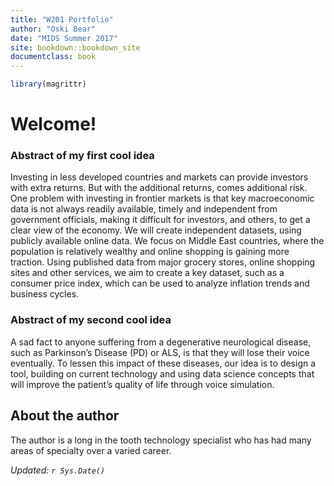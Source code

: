 ```yaml
---
title: "W201 Portfolio"
author: "Oski Bear"
date: "MIDS Summer 2017"
site: bookdown::bookdown_site
documentclass: book
---
```


<!-- This won't be displayed but it will initialize your R session. Add any R libraries you need here. -->
```r
library(magrittr)
```


# Welcome!


### Abstract of my first cool idea

Investing in less developed countries and markets can provide investors with extra returns. But with the additional returns, comes additional risk. One problem with investing in frontier markets is that key macroeconomic data is not always readily available, timely and independent from government officials, making it difficult for investors, and others, to get a clear view of the economy.  We will create independent datasets, using publicly available online data. We focus on Middle East countries, where the population is relatively wealthy and online shopping is gaining more traction. Using published data from major grocery stores, online shopping sites and other services, we aim to create a key dataset, such as a consumer price index, which can be used to analyze inflation trends and business cycles.

### Abstract of my second cool idea

A sad fact to anyone suffering from a degenerative neurological disease, such as Parkinson’s Disease (PD) or ALS, is that they will lose their voice eventually. To lessen this impact of these diseases, our idea is to design a tool, building on current technology and using data science concepts that will improve the patient’s quality of life through voice simulation.

## About the author

The author is a long in the tooth technology specialist who has had many areas of specialty over a varied career.

*Updated: `r Sys.Date()`*
